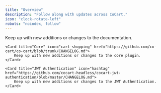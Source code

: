 ```yaml
---
title: "Overview"
description: "Follow along with updates across CoCart."
icon: "clock-rotate-left"
robots: "noindex, follow"
---
```


<CardGroup cols={3}>
    <Card title="Documentation" icon="book" href="/updates/documentation">
        Keep up with new additions or changes to the documentation.
    </Card>

    <Card title="Core" icon="cart-shopping" href="https://github.com/co-cart/co-cart/blob/trunk/CHANGELOG.md">
        Keep up with new additions or changes to the core plugin.
    </Card>

    <Card title="JWT Authentication" icon="hashtag" href="https://github.com/cocart-headless/cocart-jwt-authentication/blob/master/CHANGELOG.md">
        Keep up with new additions or changes to the JWT Authentication.
    </Card>
</CardGroup>
